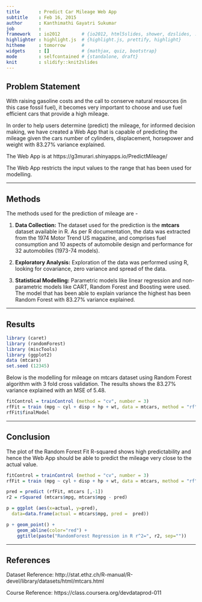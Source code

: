 ```yaml
---
title       : Predict Car Mileage Web App
subtitle    : Feb 16, 2015
author      : Kanthimathi Gayatri Sukumar
job         : 
framework   : io2012        # {io2012, html5slides, shower, dzslides, ...}
highlighter : highlight.js  # {highlight.js, prettify, highlight}
hitheme     : tomorrow      # 
widgets     : []            # {mathjax, quiz, bootstrap}
mode        : selfcontained # {standalone, draft}
knit        : slidify::knit2slides
---
```


## Problem Statement

With raising gasoline costs and the call to conserve natural resources (in this case fossil fuel), it becomes very important to choose and use fuel efficient cars that provide a high mileage. 

In order to help users determine (predict) the mileage, for informed decision making, we have created a Web App that is capable of predicting the mileage given the cars number of cylinders, displacement, horsepower and weight with 83.27% variance explained.

The Web App is at https://g3murari.shinyapps.io/PredictMileage/

The Web App restricts the input values to the range that has been used for modelling.

--------------------------------------------------------------------------------

## Methods

The methods used for the prediction of mileage are - 

1. <b>Data Collection:</b> The dataset used for the prediction is the <b>mtcars</b> dataset available in R. As per R documentation, the data was extracted from the 1974 Motor Trend US magazine, and comprises fuel consumption and 10 aspects of automobile design and performance for 32 automobiles (1973-74 models).

2. <b>Exploratory Analysis:</b> Exploration of the data was performed using R, looking for covariance, zero variance and spread of the data.

3. <b> Statistical Modelling:</b> Parametric models like linear regression and non-parametric models like CART, Random Forest and Boosting were used. The model that has been able to explain variance the highest has been Random Forest with 83.27% variance explained.

--------------------------------------------------------------------------------

## Results

```r
library (caret)
library (randomForest)
library (miscTools)
library (ggplot2)
data (mtcars)
set.seed (12345)
```

Below is the modelling for mileage on mtcars dataset using Random Forest algorithm with 3 fold cross validation. The results shows the 83.27% variance explained with an MSE of 5.48.

```r
fitControl = trainControl (method = "cv", number = 3)
rfFit = train (mpg ~ cyl + disp + hp + wt, data = mtcars, method = "rf", trControl = fitControl)
rfFit$finalModel
```


--------------------------------------------------------------------------------

## Conclusion

The plot of the Random Forest Fit R-squared shows high predictability and hence the Web App should be able to predict the mileage very close to the actual value.

```r
fitControl = trainControl (method = "cv", number = 3)
rfFit = train (mpg ~ cyl + disp + hp + wt, data = mtcars, method = "rf", trControl = fitControl)

pred = predict (rfFit, mtcars [,-1])
r2 = rSquared (mtcars$mpg, mtcars$mpg - pred)

p = ggplot (aes(x=actual, y=pred),
  data=data.frame(actual = mtcars$mpg, pred =  pred))

p + geom_point() +
    geom_abline(color="red") +
    ggtitle(paste("RandomForest Regression in R r^2=", r2, sep=""))
```


--------------------------------------------------------------------------------

## References

Dataset Reference: http://stat.ethz.ch/R-manual/R-devel/library/datasets/html/mtcars.html

Course Reference: https://class.coursera.org/devdataprod-011


